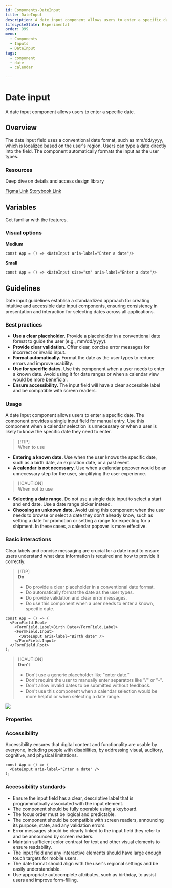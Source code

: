 ```yaml
---
id: Components-DateInput
title: DateInput
description: A date input component allows users to enter a specific date.
lifecycleState: Experimental
order: 999
menu:
  - Components
  - Inputs
  - DateInput
tags:
  - component
  - date
  - calendar

---
```


# Date input

A date input component allows users to enter a specific date.

## Overview

The date input field uses a conventional date format, such as mm/dd/yyyy, which is localized based on the user's region. Users can type a date directly into the field. The component automatically formats the input as the user types.

### Resources

Deep dive on details and access design library

[Figma Link](https://www.figma.com/design/AvtPX6g7OGGCRvNlatGOIY?node-id=5818-15933#1436729216)
[Storybook Link](https://nimbus-storybook.vercel.app/?path=/docs/components-date-dateinput--docs)


## Variables

Get familiar with the features.

### Visual options
**Medium**

```jsx-live
const App = () => <DateInput aria-label="Enter a date"/>
```

**Small**

```jsx-live
const App = () => <DateInput size="sm" aria-label="Enter a date"/>
```

## Guidelines
Date input guidelines establish a standardized approach for creating intuitive and accessible date input components, ensuring consistency in presentation and interaction for selecting dates across all applications.

### Best practices

- **Use a clear placeholder.** Provide a placeholder in a conventional date format to guide the user (e.g., mm/dd/yyyy).
- **Provide clear validation.** Offer clear, concise error messages for incorrect or invalid input.
- **Format automatically.** Format the date as the user types to reduce errors and improve usability.
- **Use for specific dates.** Use this component when a user needs to enter a known date. Avoid using it for date ranges or when a calendar view would be more beneficial.
- **Ensure accessibility.** The input field will have a clear accessible label and be compatible with screen readers.

### Usage
A date input component allows users to enter a specific date. The component provides a single input field for manual entry. Use this component when a calendar selection is unnecessary or when a user is likely to know the specific date they need to enter.

> [!TIP]\
> When to use

- **Entering a known date.** Use when the user knows the specific date, such as a birth date, an expiration date, or a past event.
- **A calendar is not necessary.** Use when a calendar popover would be an unnecessary step for the user, simplifying the user experience.

> [!CAUTION]\
> When not to use

- **Selecting a date range.** Do not use a single date input to select a start and end date. Use a date range picker instead.
- **Choosing an unknown date.** Avoid using this component when the user needs to browse or select a date they don't already know, such as setting a date for promotion or setting a range for expecting for a shipment. In these cases, a calendar popover is more effective.

### Basic interactions

Clear labels and concise messaging are crucial for a date input to ensure users understand what date information is required and how to provide it correctly.

> [!TIP]\
> **Do**
>
> - Do provide a clear placeholder in a conventional date format.
> - Do automatically format the date as the user types.
> - Do provide validation and clear error messages.
> - Do use this component when a user needs to enter a known, specific date.

```jsx-live
const App = () => (
  <FormField.Root>
    <FormField.Label>Birth Date</FormField.Label>
    <FormField.Input>
      <DateInput aria-label="Birth date" />
    </FormField.Input>
  </FormField.Root>
);
```

> [!CAUTION]\
> **Don't**
> - Don't use a generic placeholder like "enter date."
> - Don't require the user to manually enter separators like "/" or "-".
> - Don't allow invalid dates to be submitted without feedback.
> - Don't use this component when a calendar selection would be more helpful or when selecting a date range.

![](/images/date-input/date-input-dont.png)


### Properties

<GroupedPropsTable componentName="DateInput"/>

### Accessibility

Accessibility ensures that digital content and functionality are usable by everyone, including people with disabilities, by addressing visual, auditory, cognitive, and physical limitations.

```jsx-live
const App = () => (
  <DateInput aria-label="Enter a date" />
);
```

### Accessibility standards
- Ensure the input field has a clear, descriptive label that is programmatically associated with the input element.
- The component should be fully operable using a keyboard. 
- The focus order must be logical and predictable.
- The component should be compatible with screen readers, announcing its purpose, state, and any validation errors.
- Error messages should be clearly linked to the input field they refer to and be announced by screen readers.
- Maintain sufficient color contrast for text and other visual elements to ensure readability.
- The input field and any interactive elements should have large enough touch targets for mobile users.
- The date format should align with the user's regional settings and be easily understandable.
- Use appropriate autocomplete attributes, such as birthday, to assist users and improve form-filling.
